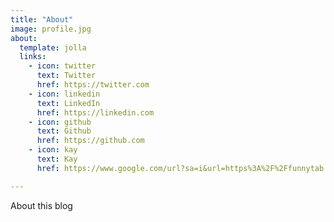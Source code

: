 ```yaml
---
title: "About"
image: profile.jpg
about:
  template: jolla
  links:
    - icon: twitter
      text: Twitter
      href: https://twitter.com
    - icon: linkedin
      text: LinkedIn
      href: https://linkedin.com
    - icon: github
      text: Github
      href: https://github.com
    - icon: kay
      text: Kay
      href: https://www.google.com/url?sa=i&url=https%3A%2F%2Ffunnytab.net%2Fgoogle&psig=AOvVaw2K_GipUqrT9u4ZxxUCMwnt&ust=1676230378770000&source=images&cd=vfe&ved=0CA8QjRxqFwoTCNCYrfaajv0CFQAAAAAdAAAAABAD

---
```


About this blog
